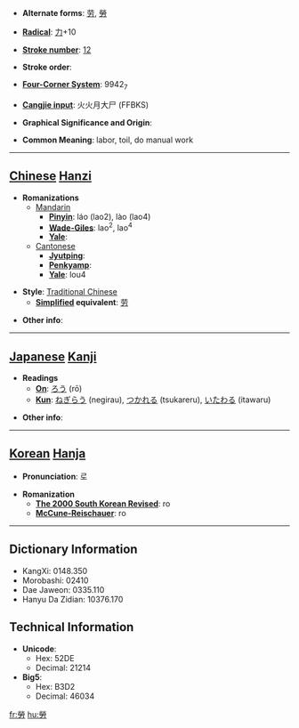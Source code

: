 * '''Alternate forms''': [[劳]], [[勞]]

* '''[[Wiktionary:Chinese radical index| Radical]]''': [[Wiktionary:Chinese radical index 力|力]]+10

* '''[[Wiktionary:Chinese total strokes index|Stroke number]]''': [[Wiktionary:Chinese total strokes index 12|12]]

* '''Stroke order''': 

* '''[[Wiktionary:Chinese four corner index|Four-Corner System]]''': 9942<sub>7</sub>

* '''[[Wiktionary:Chinese Cangjie index|Cangjie input]]''': 火火月大尸 (FFBKS)

* '''Graphical Significance and Origin''': 

* '''Common Meaning''': labor, toil, do manual work

----

== [[Chinese]] [[Hanzi]] ==

* '''Romanizations'''
** [[Mandarin]]
*** '''[[Pinyin]]''': láo (lao2), lào (lao4)
*** '''[[Wade-Giles]]''': lao<sup>2</sup>, lao<sup>4</sup>
*** '''[[Yale]]''': 
**[[Cantonese]]
***'''[[Jyutping]]''':
***'''[[Penkyamp]]''': 
***'''[[Yale]]''': lou4

* '''Style''': [[Traditional Chinese]] 
** '''[[Simplified Chinese|Simplified]] equivalent''': [[劳]]

* '''Other info''': 

----

== [[Japanese]] [[Kanji]] ==

* '''Readings'''
** '''[[On]]''': [[ろう]] (rō)
** '''[[Kun]]''': [[ねぎらう]] (negirau), [[つかれる]] (tsukareru), [[いたわる]] (itawaru)

* '''Other info''':  

----

== [[Korean]] [[Hanja]] ==

* '''Pronunciation''': 로

* '''Romanization'''
** '''[[The 2000 South Korean Revised Romanization|The 2000 South Korean Revised]]''': ro
** '''[[McCune-Reischauer]]''': ro

----

== Dictionary Information ==

* KangXi: 0148.350
* Morobashi: 02410
* Dae Jaweon: 0335.110
* Hanyu Da Zidian: 10376.170

== Technical Information ==

* '''Unicode''':
** Hex: 52DE
** Decimal: 21214
* '''Big5''':
** Hex: B3D2
** Decimal: 46034

[[fr:勞]]
[[hu:勞]]